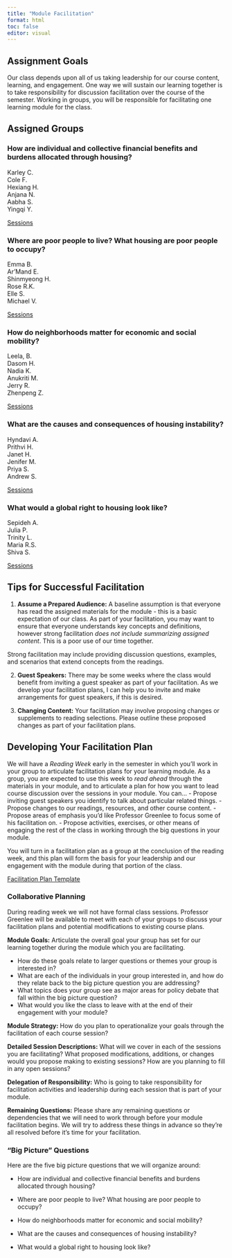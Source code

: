 ```yaml
---
title: "Module Facilitation"
format: html
toc: false
editor: visual
---
```


## Assignment Goals

Our class depends upon all of us taking leadership for our course content, learning, and engagement. One way we will sustain our learning together is to take responsibility for discussion facilitation over the course of the semester. Working in groups, you will be responsible for facilitating one learning module for the class.

## Assigned Groups

### How are individual and collective financial benefits and burdens allocated through housing?

Karley C.</br>
Cole F.</br>
Hexiang H.</br>
Anjana N.</br>
Aabha S.</br>
Yingqi Y.</br>

[Sessions](../schedule/#how-are-individual-and-collective-financial-benefits-and-burdens-allocated-through-housing)

### Where are poor people to live? What housing are poor people to occupy?

Emma B.</br>
Ar'Mand E.</br>
Shinmyeong H.</br>
Rose R.K.</br>
Elle S.</br>
Michael V.</br>

[Sessions](../schedule/#where-are-poor-people-to-live-what-housing-are-poor-people-to-occupy)

### How do neighborhoods matter for economic and social mobility?

Leela, B.</br>
Dasom H.</br>
Nadia K.</br>
Anukriti M.</br>
Jerry R.</br>
Zhenpeng Z.</br>

[Sessions](../schedule/#how-do-neighborhoods-matter-for-economic-and-social-mobility)

### What are the causes and consequences of housing instability?

Hyndavi A.</br>
Prithvi H.</br>
Janet H.</br>
Jenifer M.</br>
Priya S.</br>
Andrew S.</br>

[Sessions](../schedule/#what-are-the-causes-and-consequences-of-housing-instability)

### What would a global right to housing look like?

Sepideh A.</br>
Julia P.</br>
Trinity L.</br>
Maria R.S.</br>
Shiva S.</br>

[Sessions](../schedule/#what-would-a-global-right-to-housing-look-like)

## Tips for Successful Facilitation

1.  **Assume a Prepared Audience:** A baseline assumption is that everyone has read the assigned materials for the module - this is a basic expectation of our class. As part of your facilitation, you may want to ensure that everyone understands key concepts and definitions, however strong facilitation *does not include summarizing assigned content*. This is a poor use of our time together.

Strong facilitation may include providing discussion questions, examples, and scenarios that extend concepts from the readings.

2.  **Guest Speakers:** There may be some weeks where the class would benefit from inviting a guest speaker as part of your facilitation. As we develop your facilitation plans, I can help you to invite and make arrangements for guest speakers, if this is desired.

3.  **Changing Content:** Your facilitation may involve proposing changes or supplements to reading selections. Please outline these proposed changes as part of your facilitation plans.

## Developing Your Facilitation Plan

We will have a *Reading Week* early in the semester in which you'll work in your group to articulate facilitation plans for your learning module. As a group, you are expected to use this week to *read ahead* through the materials in your module, and to articulate a plan for how you want to lead course discussion over the sessions in your module. You can... - Propose inviting guest speakers you identify to talk about particular related things. - Propose changes to our readings, resources, and other course content. - Propose areas of emphasis you'd like Professor Greenlee to focus some of his facilitation on. - Propose activities, exercises, or other means of engaging the rest of the class in working through the big questions in your module.

You will turn in a facilitation plan as a group at the conclusion of the reading week, and this plan will form the basis for your leadership and our engagement with the module during that portion of the class.

[Facilitation Plan Template](Module_Plan_Template.docx)

### Collaborative Planning

During reading week we will not have formal class sessions. Professor Greenlee will be available to meet with each of your groups to discuss your facilitation plans and potential modifications to existing course plans.

**Module Goals:** Articulate the overall goal your group has set for our learning together during the module which you are facilitating.

-   How do these goals relate to larger questions or themes your group is interested in?
-   What are each of the individuals in your group interested in, and how do they relate back to the big picture question you are addressing?
-   What topics does your group see as major areas for policy debate that fall within the big picture question?
-   What would you like the class to leave with at the end of their engagement with your module?

**Module Strategy:** How do you plan to operationalize your goals through the facilitation of each course session?

**Detailed Session Descriptions:** What will we cover in each of the sessions you are facilitating? What proposed modifications, additions, or changes would you propose making to existing sessions? How are you planning to fill in any open sessions?

**Delegation of Responsibility:** Who is going to take responsibility for facilitation activities and leadership during each session that is part of your module.

**Remaining Questions:** Please share any remaining questions or dependencies that we will need to work through before your module facilitation begins. We will try to address these things in advance so they're all resolved before it's time for your facilitation.

### "Big Picture" Questions

Here are the five big picture questions that we will organize around:

-   How are individual and collective financial benefits and burdens allocated through housing?

-   Where are poor people to live? What housing are poor people to occupy?

-   How do neighborhoods matter for economic and social mobility?

-   What are the causes and consequences of housing instability?

-   What would a global right to housing look like?
